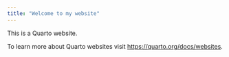 ```yaml
---
title: "Welcome to my website"
---
```


This is a Quarto website.

To learn more about Quarto websites visit <https://quarto.org/docs/websites>.

```{}
```
